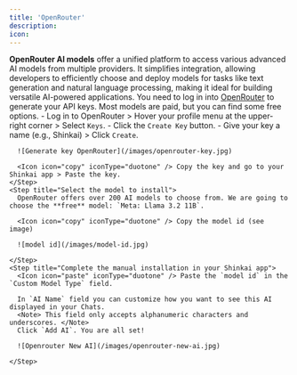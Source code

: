 ```yaml
---
title: 'OpenRouter'
description: 
icon:
---
```


**OpenRouter AI models** offer a unified platform to access various advanced AI models from multiple providers. It simplifies integration, allowing developers to efficiently choose and deploy models for tasks like text generation and natural language processing, making it ideal for building versatile AI-powered applications.
  <Info> 
    You need to log in into [OpenRouter](https://openrouter.ai/settings/keys) to generate your API keys.
    Most models are paid, but you can find some free options. 
  </Info>
  <Steps>
    <Step title="Generate your API key">
      - Log in to OpenRouter > Hover your profile menu at the upper-right corner > Select `Keys`.
      - Click the `Create Key` button. 
      - Give your key a name (e.g., Shinkai) > Click `Create`.
      
      ![Generate key OpenRouter](/images/openrouter-key.jpg)

      <Icon icon="copy" iconType="duotone" /> Copy the key and go to your Shinkai app > Paste the key.
    </Step>
    <Step title="Select the model to install">
      OpenRouter offers over 200 AI models to choose from. We are going to choose the **free** model: `Meta: Llama 3.2 11B`.
      
      <Icon icon="copy" iconType="duotone" /> Copy the model id (see image)
      
      ![model id](/images/model-id.jpg)

    </Step>
    <Step title="Complete the manual installation in your Shinkai app">
      <Icon icon="paste" iconType="duotone" /> Paste the `model id` in the `Custom Model Type` field.
      
      In `AI Name` field you can customize how you want to see this AI displayed in your Chats. 
      <Note> This field only accepts alphanumeric characters and underscores. </Note>
      Click `Add AI`. You are all set! 

      ![Openrouter New AI](/images/openrouter-new-ai.jpg)

    </Step>
  </Steps>


